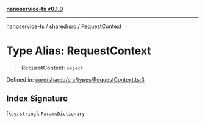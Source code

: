 [**nanoservice-ts v0.1.0**](/docs/ref/README)

***

[nanoservice-ts](/docs/ref/README) / [shared/src](/docs/ref/shared/src/README) / RequestContext

# Type Alias: RequestContext

> **RequestContext**: `object`

Defined in: [core/shared/src/types/RequestContext.ts:3](https://github.com/deskree-inc/nanoservice-ts/blob/3ff7c6796e400e5bcd826090854040c1559068d4/core/shared/src/types/RequestContext.ts#L3)

## Index Signature

\[`key`: `string`\]: `ParamsDictionary`
